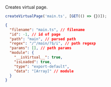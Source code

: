 Creates virtual page.

```ts
createVirtualPage('main.ts', [GET(() => {})]);
```

```json
{
  "filename": "main.ts", // filename
  "id": -1, // id of page
  "path": "main", // parsed path
  "regex": "/^/main/?$/i", // path regexp
  "params": [], // path params
  "module": {
    "__isVirtual__": true,
    "isLoaded": true,
    "type": "export-default",
    "data": "[Array]" // module
  }
}
```

